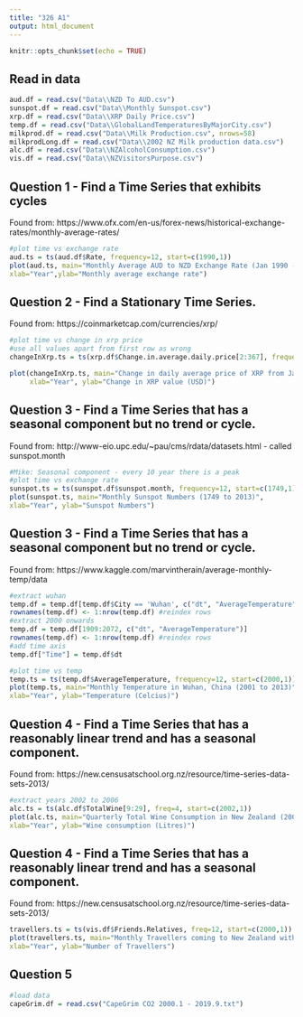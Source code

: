 ```yaml
---
title: "326 A1"
output: html_document
---
```


```r
knitr::opts_chunk$set(echo = TRUE)
```
## Read in data
```r
aud.df = read.csv("Data\\NZD To AUD.csv")
sunspot.df = read.csv("Data\\Monthly Sunspot.csv")
xrp.df = read.csv("Data\\XRP Daily Price.csv")
temp.df = read.csv("Data\\GlobalLandTemperaturesByMajorCity.csv")
milkprod.df = read.csv("Data\\Milk Production.csv", nrows=58)
milkprodLong.df = read.csv("Data\\2002 NZ Milk production data.csv")
alc.df = read.csv("Data\\NZAlcoholConsumption.csv")
vis.df = read.csv("Data\\NZVisitorsPurpose.csv")
```

## Question 1 - Find a Time Series that exhibits cycles
Found from: https://www.ofx.com/en-us/forex-news/historical-exchange-rates/monthly-average-rates/
```r
#plot time vs exchange rate
aud.ts = ts(aud.df$Rate, frequency=12, start=c(1990,1))
plot(aud.ts, main="Monthly Average AUD to NZD Exchange Rate (Jan 1990 - March 2020)", 
xlab="Year",ylab="Monthly average exchange rate")
```
## Question 2 - Find a Stationary Time Series.
Found from: https://coinmarketcap.com/currencies/xrp/
```r
#plot time vs change in xrp price 
#use all values apart from first row as wrong 
changeInXrp.ts = ts(xrp.df$Change.in.average.daily.price[2:367], frequency=365, start=c(2019,2))

plot(changeInXrp.ts, main="Change in daily average price of XRP from Jan 2019 to Jan 2020",
     xlab="Year", ylab="Change in XRP value (USD)")


```


## Question 3 - Find a Time Series that has a seasonal component but no trend or cycle.
Found from: http://www-eio.upc.edu/~pau/cms/rdata/datasets.html - called sunspot.month
```r
#Mike: Seasonal component - every 10 year there is a peak
#plot time vs exchange rate
sunspot.ts = ts(sunspot.df$sunspot.month, frequency=12, start=c(1749,1))
plot(sunspot.ts, main="Monthly Sunspot Numbers (1749 to 2013)", 
xlab="Year", ylab="Sunspot Numbers")
```

## Question 3 - Find a Time Series that has a seasonal component but no trend or cycle.
Found from: https://www.kaggle.com/marvintherain/average-monthly-temp/data
```r
#extract wuhan 
temp.df = temp.df[temp.df$City == 'Wuhan', c("dt", "AverageTemperature")]
rownames(temp.df) <- 1:nrow(temp.df) #reindex rows 
#extract 2000 onwards
temp.df = temp.df[1909:2072, c("dt", "AverageTemperature")]
rownames(temp.df) <- 1:nrow(temp.df) #reindex rows 
#add time axis
temp.df["Time"] = temp.df$dt

#plot time vs temp
temp.ts = ts(temp.df$AverageTemperature, frequency=12, start=c(2000,1))
plot(temp.ts, main="Monthly Temperature in Wuhan, China (2001 to 2013)", 
xlab="Year", ylab="Temperature (Celcius)")
```


## Question 4 - Find a Time Series that has a reasonably linear trend and has a seasonal component. 
Found from: https://new.censusatschool.org.nz/resource/time-series-data-sets-2013/
```r
#extract years 2002 to 2006
alc.ts = ts(alc.df$TotalWine[9:29], freq=4, start=c(2002,1))
plot(alc.ts, main="Quarterly Total Wine Consumption in New Zealand (2002 to 2007)", 
xlab="Year", ylab="Wine consumption (Litres)")
```
## Question 4 - Find a Time Series that has a reasonably linear trend and has a seasonal component. 
Found from: https://new.censusatschool.org.nz/resource/time-series-data-sets-2013/
```r
travellers.ts = ts(vis.df$Friends.Relatives, freq=12, start=c(2000,1))
plot(travellers.ts, main="Monthly Travellers coming to New Zealand with the purpose of seeing friends/family (2000 to 2013)", 
xlab="Year", ylab="Number of Travellers")
```

## Question 5  
```r

#load data
capeGrim.df = read.csv("CapeGrim CO2 2000.1 - 2019.9.txt")

```